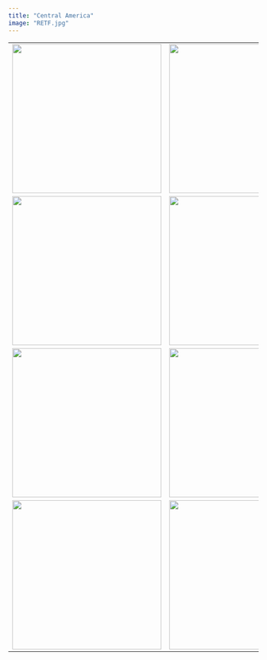 ```yaml
---
title: "Central America"
image: "RETF.jpg"
---
```


|                                                                |                                    |                                   |                                   |
|----------------|----------------|----------------|----------------|
| ![](Sayers_SquirrelMonkey.jpg){width="300"}                    | ![](Sayers_BTTH8.jpg){width="300"} | ![](Sayers_SBAN.jpg){width="300"} | ![](RETF.jpg){width="300"}        |
| ![](CostaRica_ChristopherSayers_Flora:Fauna3.jpg){width="300"} | ![](_CS_9924.jpg){width="300"}     | ![](_CS_0686.jpg){width="300"}    | ![](Sayers_FBAR.jpg){width="300"} |
| ![](_CS_0661.jpg){width="300"}                                 | ![](_CS_0577.jpg){width="300"}     | ![](_CS_5630.jpg){width="300"}    | ![](_CS_8168.jpg){width="300"}    |
| ![](_CS_8751.jpg){width="300"}                                 | ![](_CS_8721.jpg){width="300"}     | ![](_CS_8755.jpg){width="300"}    | ![](_CS_8784.jpg){width="300"}    |
